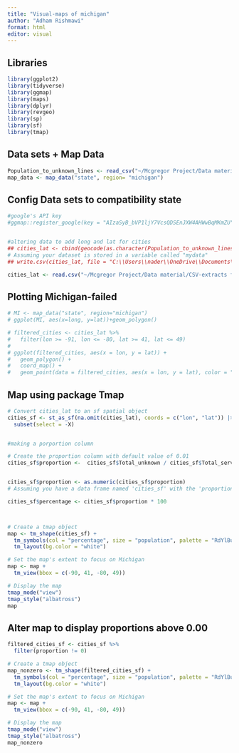 ```yaml
---
title: "Visual-maps of michigan"
author: "Adham Rishmawi"
format: html
editor: visual
---
```


## Libraries

```r
library(ggplot2)
library(tidyverse)
library(ggmap)
library(maps)
library(dplyr)
library(revgeo)
library(sp)
library(sf)
library(tmap)
```

## Data sets + Map Data

```r
Population_to_unknown_lines <- read_csv("~/Mcgregor Project/Data material/CSV-extracts from sql/Population_to_unknown_lines.csv")
map_data <- map_data("state", region= "michigan")
```

## Config Data sets to compatibility state

```r
#google's API key
#ggmap::register_google(key = "AIzaSyB_bVP1ljY7VcsQDSEnJXW4AHWwBqMKmZU")


#altering data to add long and lat for cities
## cities_lat <- cbind(geocode(as.character(Population_to_unknown_lines$name)),Population_to_unknown_lines)
# Assuming your dataset is stored in a variable called "mydata"
## write.csv(cities_lat, file = "C:\\Users\\nader\\OneDrive\\Documents\\Mcgregor Project\\Data material\\CSV-extracts from sql\\cities_lat.csv", row.names = TRUE)

cities_lat <- read.csv("~/Mcgregor Project/Data material/CSV-extracts from sql/cities_lat.csv")

```

## Plotting Michigan-failed

```r
# MI <- map_data("state", region="michigan")
# ggplot(MI, aes(x=long, y=lat))+geom_polygon()
```

```r
# filtered_cities <- cities_lat %>%
#   filter(lon >= -91, lon <= -80, lat >= 41, lat <= 49)
# 
# ggplot(filtered_cities, aes(x = lon, y = lat)) +
#   geom_polygon() +
#   coord_map() +
#   geom_point(data = filtered_cities, aes(x = lon, y = lat), color = "orange")

```

## Map using package Tmap

```r
# Convert cities_lat to an sf spatial object
cities_sf <- st_as_sf(na.omit(cities_lat), coords = c("lon", "lat")) |>
  subset(select = -X)


#making a porportion column

# Create the proportion column with default value of 0.01
cities_sf$proportion <-  cities_sf$Total_unknown / cities_sf$Total_service


cities_sf$proportion <- as.numeric(cities_sf$proportion)
# Assuming you have a data frame named 'cities_sf' with the 'proportion' column

cities_sf$percentage <- cities_sf$proportion * 100



# Create a tmap object
map <- tm_shape(cities_sf) +
  tm_symbols(col = "percentage", size = "population", palette = "RdYlBu") + 
  tm_layout(bg.color = "white")

# Set the map's extent to focus on Michigan
map <- map +
  tm_view(bbox = c(-90, 41, -80, 49))

# Display the map
tmap_mode("view")
tmap_style("albatross")
map

```

## Alter map to display proportions above 0.00

```r

filtered_cities_sf <- cities_sf %>%
  filter(proportion != 0)

# Create a tmap object
map_nonzero <- tm_shape(filtered_cities_sf) +
  tm_symbols(col = "percentage", size = "population", palette = "RdYlBu") + 
  tm_layout(bg.color = "white")

# Set the map's extent to focus on Michigan
map <- map +
  tm_view(bbox = c(-90, 41, -80, 49))

# Display the map
tmap_mode("view")
tmap_style("albatross")
map_nonzero


```

